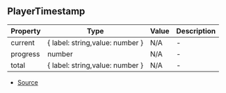 ## PlayerTimestamp


| Property | Type | Value | Description |
| ----------- | ----------- | ----------- | ----------- |
| current | \{ label: string,value: number } | N/A | - |
| progress | number | N/A | - |
| total | \{ label: string,value: number } | N/A | - |


- [Source](https://github.com/Androz2091/discord-player/blob/699caa2/packages/discord-player/src/Structures/GuildQueue/GuildQueuePlayerNode.ts#L17)